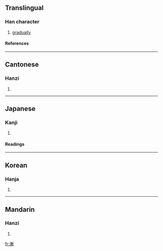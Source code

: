 {{see|渐}}

==Translingual==
===Han character===
{{Han char|rn=85|rad=水|as=11|sn=14|four=3212<sub>1</sub>|canj=水十十中 (EJJL)}}
# [[gradually]]
====References====
{{Han ref|kx=0647.140|dkj=18179|dj=1057.130|hdz=31717.030|uh=6F38|ud=28472|bh=BAA5|bd=47781}}

----
==Cantonese==
===Hanzi===
{{yue-hanzi|jyut=|y=jim1, jim6}}
# {{defn|Cantonese}}

----
==Japanese==
===Kanji===
{{ja-kanji|grade=|rs=水11}}
# {{defn|Japanese}} 
====Readings====
{{ja-readings|on=[[ぜん]] (zen), [[せん]] (sen), [[ざん]] (zan)|kun=[[すすむ]] (susumu), [[ようやく]] (youyaku)}}

----
==Korean==
===Hanja===
{{ko-hanja|hangeul=[[점]], [[참]]|eumhun=|rv=jeom, cham|mr=chŏm, ch'am|y=cem, cham}}
# {{defn|Korean}}

----
==Mandarin==
===Hanzi===
{{cmn-hanzi|sim=渐|pin=[[jiàn]] (jian4)|wg=chien<sup>4</sup>}}
# {{defn|Mandarin}}

[[fr:漸]]
